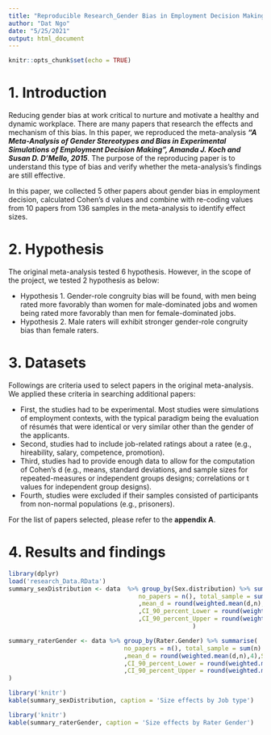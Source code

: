 ```yaml
---
title: "Reproducible Research_Gender Bias in Employment Decision Making"
author: "Dat Ngo"
date: "5/25/2021"
output: html_document
---
```


```r
knitr::opts_chunk$set(echo = TRUE)
```

# 1. Introduction
Reducing gender bias at work critical to nurture and motivate a healthy and dynamic workplace. There are many papers that research the effects and mechanism of this bias. In this paper, we reproduced the meta-analysis <i><b>"A Meta-Analysis of Gender Stereotypes and Bias in Experimental Simulations of Employment Decision Making", Amanda J. Koch and Susan D. D’Mello, 2015</b></i>. The purpose of the reproducing paper is to understand this type of bias and verify whether the meta-analysis's findings are still effective.

In this paper, we collected 5 other papers about gender bias  in employment decision, calculated Cohen's d values and combine with re-coding values from 10 papers from 136 samples in the meta-analysis to identify effect sizes. 

# 2. Hypothesis

The original meta-analysis tested 6 hypothesis. However, in the scope of the project, we tested 2 hypothesis as below:
<ul>
<li>Hypothesis 1. Gender-role congruity bias will be found, with men being rated more favorably than women for male-dominated jobs and women being rated more favorably than men for female-dominated jobs.</li>
<li>Hypothesis 2. Male raters will exhibit stronger gender-role congruity bias than female raters.</li>
</ul>

# 3. Datasets
Followings are criteria used to select papers in the original meta-analysis. We applied these criteria in searching additional papers:<br>

- First, the studies had to be experimental. Most studies were simulations of employment contexts, with the typical paradigm being the evaluation of résumés that were identical or very similar other than the gender of the applicants.<br>
- Second, studies had to include job-related ratings about a ratee (e.g., hireability, salary, competence, promotion).<br>
- Third, studies had to provide enough data to allow for the computation of Cohen’s d (e.g., means, standard deviations, and sample sizes for repeated-measures or independent groups designs; correlations or t values for independent group designs).<br>
- Fourth, studies were excluded if their samples consisted of participants from non-normal populations (e.g., prisoners).<br>

For the list of papers selected, please refer to the <b>appendix A</b>.

# 4. Results and findings


```r
library(dplyr)
load('research_Data.RData')
summary_sexDistribution <- data  %>% group_by(Sex.distribution) %>% summarise(
                                    no_papers = n(), total_sample = sum(n)
                                    ,mean_d = round(weighted.mean(d,n),4),SD = round(sd(d),4)
                                    ,CI_90_percent_Lower = round(weighted.mean(d,n) - 1.645*sd(d)/sqrt(sum(n)),4)
                                    ,CI_90_percent_Upper = round(weighted.mean(d,n) + 1.645*sd(d)/sqrt(sum(n)),4)
                                                   )

summary_raterGender <- data %>% group_by(Rater.Gender) %>% summarise(
                                no_papers = n(), total_sample = sum(n)
                                ,mean_d = round(weighted.mean(d,n),4),SD = round(sd(d),4)
                                ,CI_90_percent_Lower = round(weighted.mean(d,n) - 1.645*sd(d)/sqrt(sum(n)),4)
                                ,CI_90_percent_Upper = round(weighted.mean(d,n) + 1.645*sd(d)/sqrt(sum(n)),4)
) 


```

```r
library('knitr')
kable(summary_sexDistribution, caption = 'Size effects by Job type')
```

```r
library('knitr')
kable(summary_raterGender, caption = 'Size effects by Rater Gender')
```





